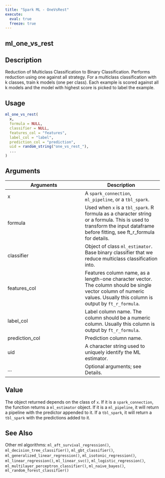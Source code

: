 ```yaml
---
title: "Spark ML - OneVsRest"
execute:
  eval: true
  freeze: true
---
```


## ml_one_vs_rest

## Description
Reduction of Multiclass Classification to Binary Classification. Performs reduction using one against all strategy. For a multiclass classification with k classes, train k models (one per class). Each example is scored against all k models and the model with highest score is picked to label the example.


## Usage
```r
ml_one_vs_rest(
  x,
  formula = NULL,
  classifier = NULL,
  features_col = "features",
  label_col = "label",
  prediction_col = "prediction",
  uid = random_string("one_vs_rest_"),
  ...
)
```

## Arguments
|Arguments|Description|
|---|---|
| x | A `spark_connection`, `ml_pipeline`, or a `tbl_spark`. |
| formula | Used when `x` is a `tbl_spark`. R formula as a character string or a formula. This is used to transform the input dataframe before fitting, see ft_r_formula for details. |
| classifier | Object of class `ml_estimator`. Base binary classifier that we reduce multiclass classification into. |
| features_col | Features column name, as a length-one character vector. The column should be single vector column of numeric values. Usually this column is output by `ft_r_formula`. |
| label_col | Label column name. The column should be a numeric column. Usually this column is output by `ft_r_formula`. |
| prediction_col | Prediction column name. |
| uid | A character string used to uniquely identify the ML estimator. |
| ... | Optional arguments; see Details. |


## Value
The object returned depends on the class of `x`. If it is a `spark_connection`, the function returns a `ml_estimator` object. If it is a `ml_pipeline`, it will return a pipeline with the predictor appended to it. If a `tbl_spark`, it will return a `tbl_spark` with the predictions added to it.





## See Also
Other ml algorithms: `ml_aft_survival_regression()`, `ml_decision_tree_classifier()`, `ml_gbt_classifier()`, `ml_generalized_linear_regression()`, `ml_isotonic_regression()`, `ml_linear_regression()`, `ml_linear_svc()`, `ml_logistic_regression()`, `ml_multilayer_perceptron_classifier()`, `ml_naive_bayes()`, `ml_random_forest_classifier()`

